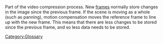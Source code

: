 {{wikipedia|Motion Compensation}}
Part of the video compression process. New [[frame]]s normally store changes in the image since the previous frame. If the scene is moving as a whole (such as panning), motion compensation moves the reference frame to line up with the new frame. This means that there are less changes to be stored since the previous frame, and so less data needs to be stored.

[[Category:Glossary]]